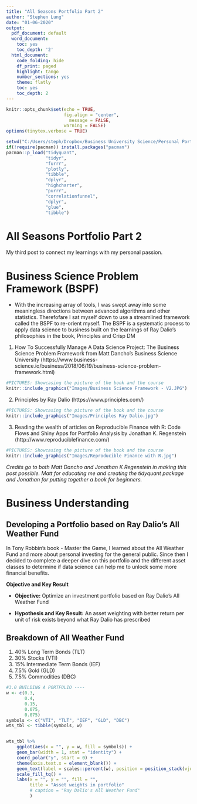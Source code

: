 ```yaml
---
title: "All Seasons Portfolio Part 2"
author: "Stephen Lung"
date: "01-06-2020"
output:
  pdf_document: default
  word_document:
    toc: yes
    toc_depth: '2'
  html_document:
    code_folding: hide
    df_print: paged
    highlight: tango
    number_sections: yes
    theme: flatly
    toc: yes
    toc_depth: 2
---
```


```r
knitr::opts_chunk$set(echo = TRUE,
                      fig.align = "center",
                        message = FALSE,
                      warning = FALSE)
options(tinytex.verbose = TRUE)
```


```r
setwd("C:/Users/steph/Dropbox/Business University Science/Personal Portfolio")
if(!require(pacman)) install.packages("pacman")
pacman::p_load("tidyquant",
               "tidyr",
               "furrr", 
               "plotly",
               "tibble",
               "dplyr",
               "highcharter",
               "purrr",
               "correlationfunnel",
               "dplyr",
               "glue",
               "tibble")
```

# All Seasons Portfolio Part 2

My third post to connect my learnings with my personal passion.


# Business Science Problem Framework (BSPF)

- With the increasing array of tools, I was swept away into some meaningless directions between advanced algorithms and other statistics. Therefofare I sat myself down to use a streamlined framework called the BSPF to re-orient myself. The BSPF is a systematic process to apply data science to business built on the learnings of Ray Dalio's philosophies in the book, Principles and Crisp DM

1. How To Successfully Manage A Data Science Project: The Business Science Problem Framework from Matt Dancho's Business Science University (https://www.business-science.io/business/2018/06/19/business-science-problem-framework.html)
```r
#PICTURES: Showcasing the picture of the book and the course
knitr::include_graphics("Images/Business Science Framework - V2.JPG")
```


2. Principles by Ray Dalio (https://www.principles.com/)

```r

#PICTURES: Showcasing the picture of the book and the course
knitr::include_graphics("Images/Principles Ray Dalio.jpg")

```


3. Reading the wealth of articles on Reproducible Finance with R: Code Flows and Shiny Apps for Portfolio Analysis by Jonathan K. Regenstein (http://www.reproduciblefinance.com/)
```r

#PICTURES: Showcasing the picture of the book and the course
knitr::include_graphics("Images/Reproducible Finance with R.jpg")

```

_Credits go to both Matt Dancho and Jonathan K Regenstein in making this post possible. Matt for educating me and creating the tidyquant package and Jonathan for putting together a book for beginners._

# Business Understanding

## Developing a Portfolio based on Ray Dalio's All Weather Fund

In Tony Robbin's book - Master the Game, I learned about the All Weather Fund and more about personal investing for the general public. Since then I decided to complete a deeper dive on this portfolio and the different asset classes to determine if data science can help me to unlock some more financial benefits. 

__Objective and Key Result__

- __Objective:__ Optimize an investment portfolio based on Ray Dalio's All Weather Fund

- __Hypothesis and Key Result:__ An asset weighting with better return per unit of risk exists beyond what Ray Dalio has prescribed  


## Breakdown of All Weather Fund

1. 40% Long Term Bonds (TLT)
2. 30% Stocks (VTI)
3. 15% Intermediate Term Bonds (IEF)
4. 7.5% Gold (GLD)
5. 7.5% Commodities (DBC)

```r
#3.0 BUILDING A PORTFOLIO ----
w <- c(0.3,
       0.4,
       0.15,
       0.075,
       0.075)
symbols <- c("VTI", "TLT", "IEF", "GLD", "DBC")
wts_tbl <- tibble(symbols, w)


wts_tbl %>% 
    ggplot(aes(x = "", y = w, fill = symbols)) + 
    geom_bar(width = 1, stat = "identity") + 
    coord_polar("y", start = 0) + 
    theme(axis.text.x = element_blank()) +
    geom_text(label = scales::percent(w), position = position_stack(vjust = 0.5)) +
    scale_fill_tq() + 
    labs(x = "", y = "", fill = "",
         title = "Asset weights in portfolio"
         # caption = "Ray Dalio's All Weather Fund"
         )
```

<!-- # My Workflow -->

<!-- Here's a breakdown of the workflow I used to create the All Seasons Portfolio:  -->

<!-- 1. __Collecting Data:__ Source a reproducible function to import, transform and build a stock portfolio using tidyquant package. Create a second function to pull fama french factors.   -->

<!-- 2. __Visualize Data:__ Visualize the data to understand the correlation of Fama French Factors to portfolio -->

<!-- 3. __Volatility of Portfolio:__ Chart the comparison of asset and portfolio standard deviation comparison -->

<!-- 4. __Modelling:__ Forecast the Portfolio returns with machine learning using h2o package -->

<!-- 5. Visualize the investment growth of the portfolio based on a $10,000 investment -->

<!-- # Walk through - Building the All Weather Fund portfolio with tidyquant -->

<!-- ## Import Data -->

<!-- Tq_get will grab the 5 years of daily stock prices from Yahoo Finance and convert to monthly returns -->

<!-- ```{r, echo = TRUE} -->
<!-- # 1.0 IMPORT DATA ---- -->

<!-- symbols <- c("VTI", "TLT", "IEF", "GLD", "DBC") -->
<!-- end     <- "2019-11-30" %>% ymd() -->
<!-- start   <- end - years(5) + days(1) -->
<!-- w <- c(0.3, -->
<!--        0.4, -->
<!--        0.15, -->
<!--        0.075, -->
<!--        0.075) -->
<!-- wts_tbl <- tibble(symbols, w) -->
<!-- source(file = "00_Scripts/portfolio_multi_period_data.R") -->
<!-- source(file = "00_Scripts/import_FF.R") -->

<!-- # All seasons data and portfolio -->
<!-- portfolio_training_data <- portfolio_multi_period_data(symbols, end, start, wts_tbl, period = "monthly") -->
<!-- all_seasons_asset <- individual_asset_multi_period_data(symbols, end, start, period = "monthly") -->
<!-- returns_port_tbl <- portfolio_training_data %>%  -->
<!--     rbind(all_seasons_asset) %>%  -->
<!--     mutate(symbol = str_replace_all(symbol, c("VTI" = "Stocks", -->
<!--                                     "TLT" = "Long Term Bonds", -->
<!--                                     "IEF" = "Medium Term Bonds", -->
<!--                                     "GLD" = "Gold", -->
<!--                                     "DBC" = "Commodities"))) -->

<!-- returns_port_tbl %>%  -->
<!--     pivot_wider(names_from = symbol, values_from = monthly.returns) -->

<!-- ``` -->

<!-- # Visualizing Results -->

<!-- __What is Fama French Factors?__ -->
<!-- A brief explanation of the fama french factors is that it extends the capital asset pricing model (CAPM) by adding in multiple variables including market, size, value, investment and profitability. While there is some debate over whether the Three-Factor Model or the Five-Factor Model is better, for the purposes of putting into the machine learning model I have used the Five-Factor Model. You will see several abbreviations being used and here is the explanation for them: -->

<!-- - __MKT:__ Return spread between capitalization weighted stock and cash -->

<!-- - __SMB:__ Return spread of small minus large stocks (ie. size effect) -->

<!-- - __HML:__ Return spread of cheap minus expensive stocks (ie. value effect) -->

<!-- - __RMW:__ Return spread of the most proftiable minus the lease profitable (ie. profitability effect) -->

<!-- - __CMA:__ Return spread of firms that invest conservatively minus aggressively (ie. investment effect) -->

<!-- ## Correlation Analysis to Fama French Factors {.tabset .tabset-face .tabset-pills} -->

<!-- ### Correlation Funnel to Fama French 5 Factor -->

<!-- Exploratory Data Analysis (EDA) which is usually a labour intensive. With this, I viewed the Correlation funnel as an essential to EDA as it streamlines the EDA process to prepare, process and visualize a correlation analysis. If there were more factors, the visualization will look like the shape of a funnel.   -->
<!-- In the following Correlation Funnel, what's interesting to note is that Ray Dalio's All Weather Fund leans more toward profitability factor and market factor.  -->
<!-- As a test, I also performed a linear regression on the factors and the results looked fairly similar.  -->

<!-- ```{r, echo = TRUE} -->
<!-- # 4.0 Correlation funnel ----- -->
<!-- link_5_FF = "https://mba.tuck.dartmouth.edu/pages/faculty/ken.french/ftp/Developed_5_Factors_CSV.zip" -->
<!-- # link_5_FF = "https://mba.tuck.dartmouth.edu/pages/faculty/ken.french/ftp/Global_5_Factors_CSV.zip" -->
<!-- file_name_5_FF = "Developed_5_Factors.csv" -->
<!-- Global_5_Factors <- import_5_FF(link_5_FF, file_name_5_FF, returns_port_tbl)  -->

<!-- Port_FF_5_tbl <- returns_port_tbl %>%  -->
<!--     filter(symbol == "Portfolio") %>% # new addition 01.03.2020 -->
<!--     rename(Portfolio = monthly.returns) %>%  -->
<!--     select(-symbol) %>%  -->
<!--     left_join(Global_5_Factors, by="date") -->

<!-- returns_correlation_funnel <- Port_FF_5_tbl %>%  -->
<!--     select(-date) %>%  -->
<!--     na.omit() %>%  -->
<!--     correlate(Portfolio) %>%  -->
<!--     filter(!(feature == "Portfolio")) %>%  -->
<!--     mutate(correlation = round(correlation, 2))  -->

<!-- # Plot -->
<!-- returns_correlation_funnel %>%  -->
<!--     filter(!(feature == "RF")) %>%  -->
<!--     plot_correlation_funnel(interactive = FALSE) + -->
<!--     geom_label(aes(label = correlation %>% scales::percent()), hjust = "outward", size = 8) + -->
<!--     geom_segment(aes(x = correlation, y = feature, xend = 0, yend = feature)) +  -->
<!--     labs(title = "Correlation Funnel of Portfolio with Pearson Method", -->
<!--          subtitle = "Strong correlation with profitability (RMW), market value (MKT) \nand negative correlation with value (HML)", -->
<!--          caption = "Ray Dalio's All Weather Fund", -->
<!--          x = "Correlation", -->
<!--          y = "Fama French factors") -->
<!-- ``` -->


<!-- ### Correlation to Fama French 5 Factor  -->
<!-- ```{r} -->
<!-- ## Fama French 5 Factor -->
<!-- # Name the variables -->
<!-- link_5_FF = "https://mba.tuck.dartmouth.edu/pages/faculty/ken.french/ftp/Developed_5_Factors_CSV.zip" -->
<!-- # link_5_FF = "https://mba.tuck.dartmouth.edu/pages/faculty/ken.french/ftp/Global_5_Factors_CSV.zip" -->
<!-- file_name_5_FF = "Developed_5_Factors.csv" -->
<!-- # file_name_5_FF = "Global_5_Factors.csv" -->
<!-- returns_tbl = returns_port_tbl -->
<!-- index_monthly_returns = portfolio_training_data -->

<!-- # Plot -->
<!-- import_5_FF(link_5_FF, file_name_5_FF, returns_port_tbl) %>%  -->
<!--     fama_french_lm(index_monthly_returns, returns_tbl) %>%  -->
<!--     filter(factor != "(Intercept)") %>%  -->
<!--     ggplot(aes(factor, -->
<!--                y = beta, -->
<!--                color = factor)) +  -->
<!--     geom_point(aes(size = 2)) + -->
<!--     geom_errorbar(aes(ymin = conf.low, -->
<!--                       ymax = conf.high)) + -->
<!--     labs(title = "Fama French 5-Factor Betas with 95% Confidence Interval", -->
<!--          caption = "Ray Dalio's All Weather Portfolio", -->
<!--          subtitle = "Positive betas on profitability (RMW), market value (MKT), investment (CMA) and size (SMB) \nNegative relationship with value (HML)", -->
<!--          x = "Factor", -->
<!--          y = "Beta") + -->
<!--     theme_tq() +  -->
<!--     scale_color_tq() +  -->
<!--     geom_text(aes(label = beta_text), hjust = -0.3) -->
<!-- ``` -->

<!-- ### Correlation to Fama French 3 Factor -->
<!-- ```{r} -->
<!-- ## Fama French 3 Factor -->
<!-- # Name the variables -->
<!-- link_3_FF = "https://mba.tuck.dartmouth.edu/pages/faculty/ken.french/ftp/Developed_3_Factors_CSV.zip" -->
<!-- file_name_3_FF = "Developed_3_Factors.csv" -->

<!-- # Plot -->
<!-- import_3_FF(link_3_FF, file_name_3_FF, returns_port_tbl) %>%  -->
<!--     filter(factor != "(Intercept)") %>%  -->
<!--     ggplot(aes(factor, -->
<!--                y = beta, -->
<!--                color = factor)) +  -->
<!--     geom_point(aes(size = 2)) + -->
<!--     geom_errorbar(aes(ymin = conf.low, -->
<!--                       ymax = conf.high)) + -->
<!--     labs(title = "Fama French 3-Factor Betas with 95% Confidence Interval", -->
<!--          caption = "Ray Dalio's All Weather Portfolio", -->
<!--          subtitle = "Positive betas on market value (MKT)\nNegative betas on value (HML) and size (SMB)", -->
<!--          x = "Factor", -->
<!--          y = "Beta") + -->
<!--     theme_tq() +  -->
<!--     scale_color_tq() +  -->
<!--     geom_text(aes(label = beta_text), hjust = -0.3) -->
<!-- ``` -->


<!-- # Portfolio Volatiity -->

<!-- ## Asset and Portfolio Standard Deviation Comparison -->
<!-- In the following visualization, Ray Dalio's multi-asset portfolio has lower volatility than the individual indexes.  -->
<!-- As an experiment, I pulled in the S&P500 as a comparison to the portfolio volatility.  -->

<!-- ```{r} -->
<!-- # 5.0 Portfolio Standard Deviation ---- -->
<!-- asset_returns_wide <- returns_port_tbl %>%  -->
<!--     filter(symbol != "Portfolio") %>%  -->
<!--     pivot_wider(names_from = "symbol", values_from= "monthly.returns") %>%  -->
<!--     # convert to xts function -->
<!--     timetk::tk_xts(date_var = date) -->

<!-- # 5.1 Portfolio std deviation is 2.05%. Our potfolio has lower volatility -->
<!-- port_std_dev <- asset_returns_wide %>%  -->
<!--     StdDev(weights = w) %>%  -->
<!--     round(.,4) * 100 -->

<!-- asset_names <- names(asset_returns_wide) -->

<!-- # 5.2 Asset std deviation is 2-5%  -->


<!-- SP500_tbl <- individual_asset_multi_period_data("SPY", end, start, period = "monthly") %>%  -->
<!--     add_column(symbol = "S&P500") %>%  -->
<!--     select(symbol, everything()) -->

<!-- asset_std_dev <- returns_port_tbl %>%  -->
<!--     filter(symbol != "Portfolio") %>% -->
<!--     rbind(SP500_tbl) %>%  -->
<!--     pivot_wider(names_from = "symbol", values_from= "monthly.returns") %>%  -->
<!--     select(-date) %>%  -->
<!--     map_df(~ StdDev(.)) %>%  -->
<!--     round(.,4) *100 -->

<!-- std_dev_comparison_tbl <- tibble(Name = c("Portfolio", asset_names, "SP500"), -->
<!--        Std_Dev = c(port_std_dev, asset_std_dev)) %>%  -->
<!--     unnest() %>%  -->
<!--     mutate(Std_Dev = Std_Dev/100) -->

<!-- std_dev_comparison_tbl %>%  -->
<!--     ggplot(aes(Name, Std_Dev))+ -->
<!--     geom_point() +  -->
<!--     theme_tq() + -->
<!--     scale_y_continuous(labels = scales::percent) + -->
<!--     geom_label(aes(label = scales::percent(round(Std_Dev,5))), hjust = "inward")+ -->
<!--     labs(title = "Asset and Portfolio Standard Deviation Comparison", -->
<!--          caption = "Ray Dalio's All Weather Portfolio", -->
<!--          subtitle = "Portfolio Standard Deviation is 1.76%", -->
<!--          x = "", -->
<!--          y = "Standard Deviation") + -->
<!--     geom_label(data = std_dev_comparison_tbl, aes(x = "Portfolio",  -->
<!--              y = 0.02,  -->
<!--              label = "Portfolio Standard Deviation"), -->
<!--              color = palette_light()[[2]], -->
<!--              fontface = "bold") +  -->
<!--     theme_tq() -->

<!-- ``` -->


<!-- # Modelling with h2o -->

<!-- ## Time Series Forecasting with Machine Learning -->

<!-- Initializing h2o to start my machine learning (ML) journey. The h2o package has been an essential in enabling a range of functions from deploying multiple types of ML algorithms, performance metrics and auxiliary functions to make it easy and powerful. -->

<!-- To forecast the portfolio returns, I've used the h2o.autoML() to prescribe time series machine learning to forecast time series data. In this analysis, I have used 4 years of data as a training set and 2019 data as the testing set. -->

<!-- ```{r} -->
<!-- # Plot to identify validation and test sets -->
<!-- Port_FF_5_tbl %>%  -->
<!--     ggplot(aes(date, Portfolio)) +  -->
<!--     annotate("text", x = ymd("2016-01-01"), y = -0.034,  -->
<!--              color = palette_light()[[1]], label = "Train Region") + -->
<!--     # # Validation Square -->
<!--     # geom_rect(xmin = as.numeric(ymd("2018-01-01")), -->
<!--     #           xmax = as.numeric(ymd("2019-01-01")), -->
<!--     #           ymin = -Inf, ymax = Inf, alpha = 0.02, -->
<!--     #           fill = palette_light()[[3]]) + -->
<!--     # annotate("text", x = ymd("2018-06-01"), y = -0.034,  -->
<!--     #          color = palette_light()[[1]], label = "Validation\nRegion") + -->
<!--     #Test Square -->
<!--     geom_rect(xmin = as.numeric(ymd("2019-01-01")), -->
<!--               xmax = as.numeric(ymd("2019-11-01")), -->
<!--               ymin = -Inf, ymax = Inf, alpha = 0.02, -->
<!--               fill = palette_light()[[3]]) + -->
<!--     annotate("text", x = ymd("2019-06-01"), y = -0.034,  -->
<!--              color = palette_light()[[1]], label = "Test\nRegion") + -->
<!--     geom_line(col = palette_light()[[1]]) +  -->
<!--     geom_point(col = palette_light()[[1]]) + -->
<!--     geom_ma(ma_fun = SMA, n = 12, size = 1) +  -->
<!--     theme_tq() +  -->
<!--     scale_x_date(date_breaks = "1 year", date_labels = "%Y") + -->
<!--     scale_y_continuous(labels = scales::percent_format())+ -->
<!--     labs(title = "Portfolio Returns: 2015 through 2019", -->
<!--          subtitle = "Train, and Test Sets Shown", -->
<!--          caption = "Ray Dalio's All Weather Funds", -->
<!--          y = "Portfolio Returns", x = "Date")  -->

<!-- ``` -->


<!-- To compare, I've calculated a few residual metrics. These metrics help to evaluate how the accuracy of the model on the testing dataset.  -->
<!-- Typically, MAPE is the more reliable metric however it does not perform well when the metrics are low (ie. percentage returns). This causes MAPE to be very high. As a result, the more reliable measure to use is Mean Absolute Error (MAE). -->

<!-- ```{r, include = FALSE} -->
<!-- # 6.0 Modelling ---- -->
<!-- # Start up h2o -->
<!-- h2o.init() -->
<!-- ``` -->


<!-- ```{r} -->
<!-- h2o.no_progress() -->

<!-- portfolio_return_tbl_clean <- Port_FF_5_tbl %>%  -->
<!--     na.omit() %>%  -->
<!--     tk_augment_timeseries_signature() %>%  -->
<!--     select_if(~ !is.Date(.)) %>%  -->
<!--     select_if(~ !any(is.na(.))) %>% -->
<!--     mutate_if(is.ordered, ~as.character(.) %>% as.factor) -->

<!-- train_tbl <- portfolio_return_tbl_clean %>% filter(year< 2019) -->
<!-- train_tbl_h2o <- as.h2o(train_tbl) -->

<!-- test_tbl <- portfolio_return_tbl_clean %>% filter(year == 2019) -->
<!-- test_tbl_h2o <- as.h2o(test_tbl) -->

<!-- y <- "Portfolio" -->
<!-- x <- setdiff(names(train_tbl_h2o), y) -->

<!-- portfolio_automl_models_h2o <- h2o.automl( -->
<!--     x = x, -->
<!--     y =y, -->
<!--     training_frame = train_tbl_h2o, -->
<!--     max_runtime_secs = 60, -->
<!--     stopping_metric = "deviance") -->

<!-- automl_leader <- portfolio_automl_models_h2o@leader -->
<!-- automl_leader_name <- portfolio_automl_models_h2o@leaderboard %>%  -->
<!--     as_tibble() %>% -->
<!--     mutate(model_type = str_split(model_id, pattern = "_", simplify = TRUE)[,1], -->
<!--            model_name = glue::glue("{model_type} Model") %>% as.character()) %>% -->
<!--     slice(1) %>%  -->
<!--     pull(model_name)  -->
<!-- prediction_h2o_leader <- h2o.predict(automl_leader, newdata = test_tbl_h2o) -->

<!-- error_tbl <- Port_FF_5_tbl %>%  -->
<!--     filter(lubridate::year(date) == 2019) %>%  -->
<!--     na.omit() %>%  -->
<!--     add_column(pred = prediction_h2o_leader %>% as.tibble() %>% pull(predict)) %>%  -->
<!--     rename(actual = Portfolio) %>%  -->
<!--     mutate( -->
<!--         error = actual - pred, -->
<!--         error_pct = error/actual -->
<!--     ) -->
<!-- error_tbl %>%  -->
<!--     summarize( -->
<!--         me = mean(error), -->
<!--         rmse = mean(error^2)^0.5, -->
<!--         mae = mean(abs(error)), -->
<!--         mape = mean(abs(error_pct)), -->
<!--         mpe = mean(error_pct) -->
<!--     ) -->


<!-- ``` -->

<!-- The following is a visualization after applying three different models on the testing dataset to compare with the actual returns of the portfolio (in this case 3 GBMs). Although the forecast is still in its infancy, there are opportunities to improve. -->


<!-- ```{r} -->

<!-- source("00_Scripts/prediction_error_tbl.R") -->

<!-- # Reproducibility prediction based on leaderboard models -->
<!-- model_1 <- prediction_error_tbl(Portfolio_tbl = Port_FF_5_tbl,  -->
<!--                                                 h2o_leaderboard = portfolio_automl_models_h2o,  -->
<!--                                                 n = 1,  -->
<!--                                                 test_tbl = test_tbl_h2o) -->
<!-- model_2 <- prediction_error_tbl(Portfolio_tbl = Port_FF_5_tbl,  -->
<!--                                                  h2o_leaderboard = portfolio_automl_models_h2o,  -->
<!--                                                  n = 2,  -->
<!--                                                  test_tbl = test_tbl_h2o) -->
<!-- model_3 <- prediction_error_tbl(Portfolio_tbl = Port_FF_5_tbl,  -->
<!--                                                          h2o_leaderboard = portfolio_automl_models_h2o,  -->
<!--                                                          n = 3,  -->
<!--                                                          test_tbl = test_tbl_h2o) -->
<!-- # Plot  -->
<!-- #Spooky theme -->

<!-- p_load("extrafont") -->
<!-- library(extrafont) -->
<!-- loadfonts(device="win")  -->
<!-- theme_spooky = function(base_size = 10, base_family = "Chiller") { -->

<!--     theme_grey(base_size = base_size, base_family = base_family) %+replace% -->

<!--         theme( -->
<!--             # Specify axis options -->
<!--             axis.line = element_blank(),   -->
<!--             axis.text.x = element_text(size = base_size*0.8, color = "white", lineheight = 0.9),   -->
<!--             axis.text.y = element_text(size = base_size*0.8, color = "white", lineheight = 0.9),   -->
<!--             axis.ticks = element_line(color = "white", size  =  0.2),   -->
<!--             axis.title.x = element_text(size = base_size, color = "white", margin = margin(0, 10, 0, 0)),   -->
<!--             axis.title.y = element_text(size = base_size, color = "white", angle = 90, margin = margin(0, 10, 0, 0)),   -->
<!--             axis.ticks.length = unit(0.3, "lines"),    -->
<!--             # Specify legend options -->
<!--             legend.background = element_rect(color = NA, fill = " gray10"),   -->
<!--             legend.key = element_rect(color = "white",  fill = " gray10"),   -->
<!--             legend.key.size = unit(1.2, "lines"),   -->
<!--             legend.key.height = NULL,   -->
<!--             legend.key.width = NULL,       -->
<!--             legend.text = element_text(size = base_size*0.8, color = "white"),   -->
<!--             legend.title = element_text(size = base_size*0.8, face = "bold", hjust = 0, color = "white"),   -->
<!--             legend.position = "none",   -->
<!--             legend.text.align = NULL,   -->
<!--             legend.title.align = NULL,   -->
<!--             legend.direction = "vertical",   -->
<!--             legend.box = NULL,  -->
<!--             # Specify panel options -->
<!--             panel.background = element_rect(fill = " gray10", color  =  NA),   -->
<!--             #panel.border = element_rect(fill = NA, color = "white"),   -->
<!--             panel.border = element_blank(), -->
<!--             panel.grid.major = element_line(color = "grey35"),   -->
<!--             panel.grid.minor = element_line(color = "grey20"),   -->
<!--             panel.spacing = unit(0.5, "lines"),    -->
<!--             # Specify facetting options -->
<!--             strip.background = element_rect(fill = "grey30", color = "grey10"),   -->
<!--             strip.text.x = element_text(size = base_size*0.8, color = "white"),   -->
<!--             strip.text.y = element_text(size = base_size*0.8, color = "white",angle = -90),   -->
<!--             # Specify plot options -->
<!--             plot.background = element_rect(color = " gray10", fill = " gray10"),   -->
<!--             plot.title = element_text(size = base_size*1.2, color = "white",hjust=0,lineheight=1.25, -->
<!--                                       margin=margin(2,2,2,2)),   -->
<!--             plot.subtitle = element_text(size = base_size*1, color = "white",hjust=0,  margin=margin(2,2,2,2)),   -->
<!--             plot.caption = element_text(size = base_size*0.8, color = "white",hjust=0),   -->
<!--             plot.margin = unit(rep(1, 4), "lines") -->

<!--         ) -->

<!-- } -->

<!-- Port_FF_5_tbl %>%  -->
<!--     na.omit() %>%  -->
<!--     # filter(lubridate::year(date) >= 2018) %>%  -->
<!--     ggplot(aes(date, Portfolio)) + -->
<!--     geom_point(size = 2, color = "gray", alpha = 0.5, shape = 21, fill = "orange") + -->
<!--     geom_line(color = "orange", size = 0.5) + -->
<!--     geom_ma(n = 12, color = "white") + -->
<!--     # Predictions - Spooky Purple (Model 1) -->
<!--     geom_point(aes(y = pred), size = 2, color = "gray", alpha = 1, shape = 21, fill = "purple", data = model_1) + -->
<!--     geom_line(aes(y = pred), color = "purple", size = 0.5, data = model_1) + -->
<!--     # Predictions - Spooky Purple (Model 2) -->
<!--     geom_point(aes(y = pred), size = 2, color = "gray", alpha = 1, shape = 21, fill = palette_light()[[2]], data = model_2) + -->
<!--     geom_line(aes(y = pred), color = palette_light()[[2]], size = 0.5, data = model_2) + -->
<!--     # Predictions - Spooky Purple (Model 3) -->
<!--     geom_point(aes(y = pred), size = 2, color = "gray", alpha = 1, shape = 21, fill = palette_light()[[3]], data = model_3) + -->
<!--     geom_line(aes(y = pred), color = palette_light()[[3]], size = 0.5, data = model_3) + -->
<!--     # Aesthetics -->
<!--     theme_spooky(base_size = 20, base_family = "Chiller") +  -->
<!--     annotate("text", x = ymd("2019-05-01"), y = -0.015, -->
<!--              color = "purple", label = pull_model_name(h2o_leaderboard = portfolio_automl_models_h2o, -->
<!--                                                        n = 1)) + -->
<!--     annotate("text", x = ymd("2019-02-01"), y = 0.04000, -->
<!--              color = palette_light()[[2]], label = pull_model_name(h2o_leaderboard = portfolio_automl_models_h2o, -->
<!--                                                                    n = 2)) +  -->
<!--     annotate("text", x = ymd("2019-09-01"), y = -0.030, -->
<!--              color = palette_light()[[3]], label = pull_model_name(h2o_leaderboard = portfolio_automl_models_h2o, -->
<!--                                                        n = 3)) + -->
<!--     scale_x_date(date_breaks = "1 year", date_labels = "%Y") + -->
<!--     scale_y_continuous(labels = scales::percent_format())+ -->
<!--     labs(title = "Forecast of Portfolio Returns: 2019", -->
<!--          subtitle = "MAE = 1.39%", -->
<!--          caption = "Ray Dalio's All Weather Portfolio", -->
<!--          y = "Portfolio Returns", x = "Date")  -->
<!-- ``` -->



<!-- ## h2o leaderboard metrics {.tabset .tabset-face .tabset-pills} -->

<!-- I have created a reproducible function to evaluate the top N models based on a metric. Since this is a regression analysis, the available metrics are mae, mean_residual_variance, rmse, rmse and rmsle.  -->
<!-- In the following examples, I share three visualizations based on the order by mean_residual_variance, by RMSE and by MAE. The order doesn't really change except at MAE.  -->

<!-- ### Leaderboard metrics by mean_residual_deviance -->

<!-- ```{r, out.width = "1000px"} -->
<!-- source(file = "00_Scripts/plot_FF_leaderboard.R") -->

<!-- portfolio_automl_models_h2o@leaderboard %>%  -->
<!--     plot_FF_leaderboard(order_by = "mean", n_max = 5, pretty_breaks = 2, size = 2) -->

<!-- ``` -->


<!-- ### Leaderboard metrics by RMSE -->

<!-- ```{r, out.width = "1000px"} -->
<!-- portfolio_automl_models_h2o@leaderboard %>%  -->
<!--     plot_FF_leaderboard(order_by = "rmse", n_max = 5, pretty_breaks = 2, size = 2) -->
<!-- ``` -->

<!-- ### Leaderboard metrics by MAE -->

<!-- ```{r, out.width = "1000px"} -->
<!-- portfolio_automl_models_h2o@leaderboard %>%  -->
<!--     plot_FF_leaderboard(order_by = "mae", n_max = 5, pretty_breaks = 2, size = 2) -->
<!-- ``` -->



<!-- # Hyper Parameter Tuning -->

<!-- ## Tuning of DeepLearning h2o model -->

<!-- Within the deeplearning model, there are a number of hyper parameters available to be tuned including but not limited to hidden and epochs. By running h2o_model@all_parameters, you can identify all the parameters associated with the model.  -->

<!-- In the following analysis, multiple deep learning models were generated based on my experimentation of several different parameters. The conclusion was the deep_learning model 9 had the best MAE. However this MAE still fell short of the MAE generated from the GBM models.  -->


<!-- ```{r} -->
<!-- # deeplearning_grid_01 <- h2o.grid( -->
<!-- #     algorithm = "deeplearning", -->
<!-- #     x = x, -->
<!-- #     y = y, -->
<!-- #     grid_id = "deeplearning_grid_01", -->
<!-- #     training_frame = train_tbl_h2o, -->
<!-- #     # validation_frame = F, -->
<!-- #     nfolds = 5, -->
<!-- #      -->
<!-- #     hyper_params = list( -->
<!-- #         hidden = list(c(10, 10, 10), c(50, 20, 10), c(20, 20, 20)), -->
<!-- #         epochs = c(5, 10, 20)  #allow to generalize to new data -->
<!-- #     ) -->
<!-- # ) -->
<!-- #  -->
<!-- # h2o.getGrid(grid_id = "deeplearning_grid_01", sort_by = "mae", decreasing = FALSE) -->
<!-- ``` -->

<!-- ```{r} -->
<!-- h2o.getModel("deeplearning_grid_01_model_9") %>% h2o.performance(newdata = as.h2o(test_tbl_h2o)) -->
<!-- ``` -->


<!-- # Parting Thoughts -->
<!-- Visualizing the forecasts and seeing myself inch closer was the most fulfilling accomplishment. Forecasting may seem simple but it ain't easy - it took me numerous days to figure out what machine learning really is and how to apply it to my problem - h2o automl is really the live saver. -->

<!-- _"Success is a journey, not a destination. The doing is often more important than the outcome"_ - Arthur Ashe  -->

<!-- It was really exciting to see the illustrations and analysis I could make from what I have learned so far in. I plan on writing a Part 3 to this post as I dig deeper into this portfolio by solving an optimization problem to determine the perfect asset weights.  -->

<!-- - Monte Carlo Simulation to simulate portfolio returns based on different asset weightings  -->

<!-- - Building a flex dashboard and integrating with shiny for user inputs to create different portfolio combinations -->

<!-- If you want to learn more, I am currently in a four part course learning Data Science for Business. I have completed Business Science 201 course and close to completion of the Business Science 102 course.  -->

